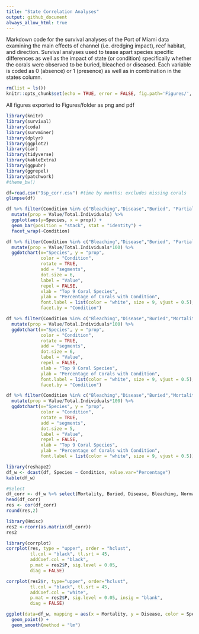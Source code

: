 ```yaml
---
title: "State Correlation Analyses"
output: github_document
always_allow_html: true
---
```


Markdown code for the survival analyses of the Port of Miami data examining the main effects of channel (i.e. dredging impact), reef habitat, and direction. Survival analyses used to tease apart species specific differences as well as the impact of state (or condition) specifically whether the corals were observed to be buried, bleached or diseased. Each variable is coded as 0 (absence) or 1 (presence) as well as in combination in the states column.

```r
rm(list = ls())
knitr::opts_chunk$set(echo = TRUE, error = FALSE, fig.path='Figures/', dev=c('png', 'pdf'))
```

All figures exported to Figures/folder as png and pdf

```r
library(knitr)
library(survival)
library(coda)
library(survminer)
library(dplyr)
library(ggplot2)
library(car)
library(tidyverse)
library(kableExtra)
library(ggpubr)
library(ggrepel)
library(patchwork)
#theme_bw()
```

```r
df=read.csv("9sp_corr.csv") #time by months; excludes missing corals
glimpse(df)
```

```r
df %>% filter(Condition %in% c("Bleaching","Disease","Buried", "Partial Burial","Partial Mortality","Mortality")) %>%
  mutate(prop = Value/Total.Individuals) %>%
  ggplot(aes(y=Species, x = prop)) +
  geom_bar(position = "stack", stat = "identity") +
  facet_wrap(~Condition)
```

```r
df %>% filter(Condition %in% c("Bleaching","Disease","Buried", "Partial Burial","Partial Mortality","Mortality")) %>%
  mutate(prop = Value/Total.Individuals*100) %>%
  ggdotchart(x="Species", y = "prop",
             color = "Condition",
             rotate = TRUE,
             add = "segments",
             dot.size = 6,
             label = "Value",
             repel = FALSE,
             xlab = "Top 9 Coral Species",
             ylab = "Percentage of Corals with Condition",
             font.label = list(color = "white", size = 9, vjust = 0.5),
             facet.by = "Condition")
```
```r
df %>% filter(Condition %in% c("Bleaching","Disease","Buried","Mortality")) %>%
  mutate(prop = Value/Total.Individuals*100) %>%
  ggdotchart(x="Species", y = "prop",
             color = "Condition",
             rotate = TRUE,
             add = "segments",
             dot.size = 6,
             label = "Value",
             repel = FALSE,
             xlab = "Top 9 Coral Species",
             ylab = "Percentage of Corals with Condition",
             font.label = list(color = "white", size = 9, vjust = 0.5),
             facet.by = "Condition")
```
```r
df %>% filter(Condition %in% c("Bleaching","Disease","Buried","Mortality")) %>%
  mutate(prop = Value/Total.Individuals*100) %>%
  ggdotchart(x="Species", y = "prop",
             color = "Condition",
             rotate = TRUE,
             add = "segments",
             dot.size = 5,
             label = "Value",
             repel = FALSE,
             xlab = "Top 9 Coral Species",
             ylab = "Percentage of Corals with Condition",
             font.label = list(color = "white", size = 9, vjust = 0.5))
```

```r
library(reshape2)
df_w <- dcast(df, Species ~ Condition, value.var="Percentage")
kable(df_w)
```

```r
#Select 
df_corr <- df_w %>% select(Mortality, Buried, Disease, Bleaching, Normal, "Partial Mortality")
head(df_corr)
res <- cor(df_corr)
round(res,2)
```

```r
library(Hmisc)
res2 <-rcorr(as.matrix(df_corr))
res2
```

```r
library(corrplot)
corrplot(res, type = "upper", order = "hclust",
         tl.col = "black", tl.srt = 45, 
         addCoef.col = "black",
         p.mat = res2$P, sig.level = 0.05,
         diag = FALSE)
```

```r
corrplot(res2$r, type="upper", order="hclust", 
         tl.col = "black", tl.srt = 45, 
         addCoef.col = "white",
         p.mat = res2$P, sig.level = 0.05, insig = "blank",
         diag = FALSE)
```

```r
ggplot(data=df_w, mapping = aes(x = Mortality, y = Disease, color = Species)) +
  geom_point() +
  geom_smooth(method = "lm")
```

